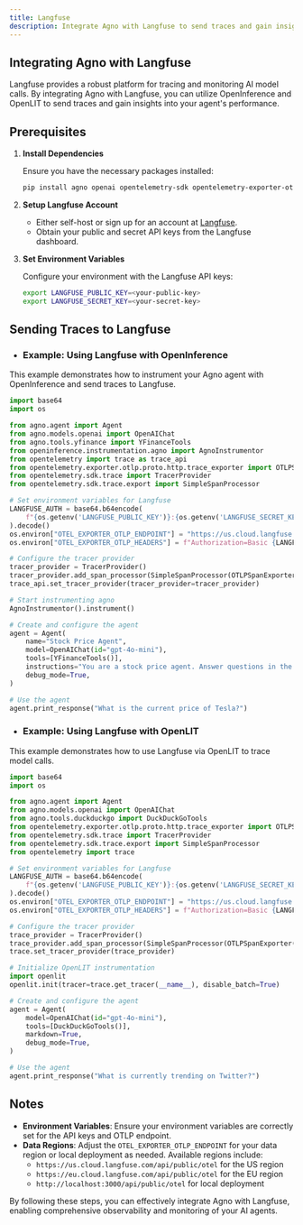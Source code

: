 ```yaml
---
title: Langfuse
description: Integrate Agno with Langfuse to send traces and gain insights into your agent's performance.
---
```


## Integrating Agno with Langfuse

Langfuse provides a robust platform for tracing and monitoring AI model calls. By integrating Agno with Langfuse, you can utilize OpenInference and OpenLIT to send traces and gain insights into your agent's performance.

## Prerequisites

1. **Install Dependencies**

   Ensure you have the necessary packages installed:

   ```bash
   pip install agno openai opentelemetry-sdk opentelemetry-exporter-otlp openinference-instrumentation-agno arize-otel
   ```

2. **Setup Langfuse Account**

   - Either self-host or sign up for an account at [Langfuse](https://us.cloud.langfuse.com).
   - Obtain your public and secret API keys from the Langfuse dashboard.

3. **Set Environment Variables**

   Configure your environment with the Langfuse API keys:

   ```bash
   export LANGFUSE_PUBLIC_KEY=<your-public-key>
   export LANGFUSE_SECRET_KEY=<your-secret-key>
   ```

## Sending Traces to Langfuse

- ### Example: Using Langfuse with OpenInference

This example demonstrates how to instrument your Agno agent with OpenInference and send traces to Langfuse.

```python
import base64
import os

from agno.agent import Agent
from agno.models.openai import OpenAIChat
from agno.tools.yfinance import YFinanceTools
from openinference.instrumentation.agno import AgnoInstrumentor
from opentelemetry import trace as trace_api
from opentelemetry.exporter.otlp.proto.http.trace_exporter import OTLPSpanExporter
from opentelemetry.sdk.trace import TracerProvider
from opentelemetry.sdk.trace.export import SimpleSpanProcessor

# Set environment variables for Langfuse
LANGFUSE_AUTH = base64.b64encode(
    f"{os.getenv('LANGFUSE_PUBLIC_KEY')}:{os.getenv('LANGFUSE_SECRET_KEY')}".encode()
).decode()
os.environ["OTEL_EXPORTER_OTLP_ENDPOINT"] = "https://us.cloud.langfuse.com/api/public/otel"
os.environ["OTEL_EXPORTER_OTLP_HEADERS"] = f"Authorization=Basic {LANGFUSE_AUTH}"

# Configure the tracer provider
tracer_provider = TracerProvider()
tracer_provider.add_span_processor(SimpleSpanProcessor(OTLPSpanExporter()))
trace_api.set_tracer_provider(tracer_provider=tracer_provider)

# Start instrumenting agno
AgnoInstrumentor().instrument()

# Create and configure the agent
agent = Agent(
    name="Stock Price Agent",
    model=OpenAIChat(id="gpt-4o-mini"),
    tools=[YFinanceTools()],
    instructions="You are a stock price agent. Answer questions in the style of a stock analyst.",
    debug_mode=True,
)

# Use the agent
agent.print_response("What is the current price of Tesla?")
```

- ### Example: Using Langfuse with OpenLIT

This example demonstrates how to use Langfuse via OpenLIT to trace model calls.

```python
import base64
import os

from agno.agent import Agent
from agno.models.openai import OpenAIChat
from agno.tools.duckduckgo import DuckDuckGoTools
from opentelemetry.exporter.otlp.proto.http.trace_exporter import OTLPSpanExporter
from opentelemetry.sdk.trace import TracerProvider
from opentelemetry.sdk.trace.export import SimpleSpanProcessor
from opentelemetry import trace

# Set environment variables for Langfuse
LANGFUSE_AUTH = base64.b64encode(
    f"{os.getenv('LANGFUSE_PUBLIC_KEY')}:{os.getenv('LANGFUSE_SECRET_KEY')}".encode()
).decode()
os.environ["OTEL_EXPORTER_OTLP_ENDPOINT"] = "https://us.cloud.langfuse.com/api/public/otel"
os.environ["OTEL_EXPORTER_OTLP_HEADERS"] = f"Authorization=Basic {LANGFUSE_AUTH}"

# Configure the tracer provider
trace_provider = TracerProvider()
trace_provider.add_span_processor(SimpleSpanProcessor(OTLPSpanExporter()))
trace.set_tracer_provider(trace_provider)

# Initialize OpenLIT instrumentation
import openlit
openlit.init(tracer=trace.get_tracer(__name__), disable_batch=True)

# Create and configure the agent
agent = Agent(
    model=OpenAIChat(id="gpt-4o-mini"),
    tools=[DuckDuckGoTools()],
    markdown=True,
    debug_mode=True,
)

# Use the agent
agent.print_response("What is currently trending on Twitter?")
```

## Notes

- **Environment Variables**: Ensure your environment variables are correctly set for the API keys and OTLP endpoint.
- **Data Regions**: Adjust the `OTEL_EXPORTER_OTLP_ENDPOINT` for your data region or local deployment as needed. Available regions include:
  - `https://us.cloud.langfuse.com/api/public/otel` for the US region
  - `https://eu.cloud.langfuse.com/api/public/otel` for the EU region
  - `http://localhost:3000/api/public/otel` for local deployment

By following these steps, you can effectively integrate Agno with Langfuse, enabling comprehensive observability and monitoring of your AI agents.